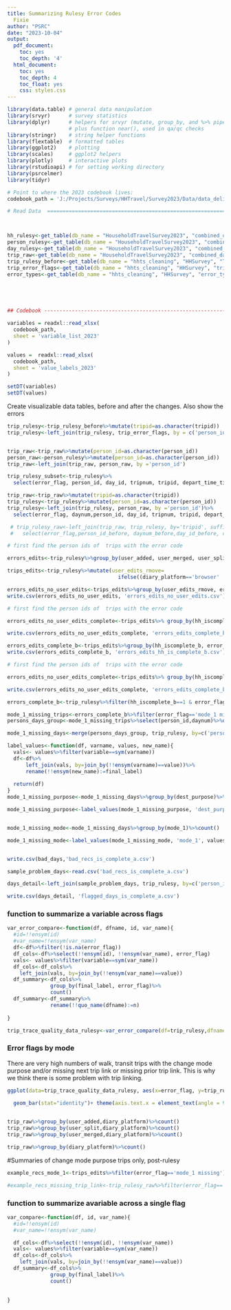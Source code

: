 ```yaml
---
title: Summarizing Rulesy Error Codes
  Fixie
author: "PSRC"
date: "2023-10-04"
output:
  pdf_document:
    toc: yes
    toc_depth: '4'
  html_document:
    toc: yes
    toc_depth: 4
    toc_float: yes
    css: styles.css
---
```


```r
library(data.table) # general data manipulation
library(srvyr)      # survey statistics
library(dplyr)      # helpers for srvyr (mutate, group_by, and %>% pipe), 
                    # plus function near(), used in qa/qc checks 
library(stringr)    # string helper functions
library(flextable)  # formatted tables
library(ggplot2)    # plotting
library(scales)     # ggplot2 helpers
library(plotly)     # interactive plots
library(rstudioapi) # for setting working directory
library(psrcelmer)
library(tidyr)

# Point to where the 2023 codebook lives:
codebook_path = 'J:/Projects/Surveys/HHTravel/Survey2023/Data/data_deliverable_81823/codebook_guide/PSRC_Combined_Codebook_2023_08162023.xlsx'

# Read Data  ===================================================================



hh_rulesy<-get_table(db_name = "HouseholdTravelSurvey2023", "combined_data", "v_household")
person_rulesy<-get_table(db_name = "HouseholdTravelSurvey2023", "combined_data", "v_person")
day_rulesy<-get_table(db_name = "HouseholdTravelSurvey2023", "combined_data", "v_day")
trip_raw<-get_table(db_name = "HouseholdTravelSurvey2023", "combined_data", "v_trip")
trip_rulesy_before<-get_table(db_name = "hhts_cleaning", "HHSurvey", "Trip")
trip_error_flags<-get_table(db_name = "hhts_cleaning", "HHSurvey", "trip_error_flags")
error_types<-get_table(db_name = "hhts_cleaning", "HHSurvey", "error_types")





## Codebook -------------------------------------------------------------------- 

variables = readxl::read_xlsx(
  codebook_path,
  sheet = 'variable_list_2023'
)

values =  readxl::read_xlsx(
  codebook_path,
  sheet = 'value_labels_2023'
)

setDT(variables)
setDT(values)
```

Create visualizable data tables, before and after the changes. Also show the errors
```r
trip_rulesy<-trip_rulesy_before%>%mutate(tripid=as.character(tripid))
trip_rulesy<-left_join(trip_rulesy, trip_error_flags, by = c('person_id', 'tripnum'), suffix=c('_rulesy', '_error'))%>%group_by(person_id, tripnum)%>%filter(row_number()==1)


trip_raw<-trip_raw%>%mutate(person_id=as.character(person_id))
person_raw<-person_rulesy%>%mutate(person_id=as.character(person_id))
trip_raw<-left_join(trip_raw, person_raw, by ='person_id')

trip_rulesy_subset<-trip_rulesy%>%
  select(error_flag, person_id, day_id, tripnum, tripid, depart_time_timestamp, arrival_time_timestamp, mode_1, distance_miles, travel_time, speed_mph, origin_lat, origin_lng, dest_lat, dest_lng, origin_purpose,dest_purpose,depart_time_timestamp,arrival_time_timestamp, arrive_date, arrival_time_hour, arrival_time_minute, depart_time_hour, depart_time_minute)%>%arrange(person_id, depart_time_timestamp, arrival_time_timestamp)%>%head(500)

trip_raw<-trip_raw%>%mutate(tripid=as.character(tripid))
trip_rulesy<-trip_rulesy%>%mutate(person_id=as.character(person_id))
trip_rulesy<-left_join(trip_rulesy, person_raw, by ='person_id')%>%
  select(error_flag, daynum,person_id, day_id, tripnum, tripid, depart_time_timestamp, arrival_time_timestamp, mode_1, distance_miles, travel_time, speed_mph, origin_lat, origin_lng, dest_lat, dest_lng, origin_purpose,dest_purpose,depart_time_timestamp,arrival_time_timestamp, arrive_date, arrival_time_hour, arrival_time_minute, depart_time_hour, depart_time_minute, user_added, user_merged, user_split, diary_platform, trace_quality_flag, hh_iscomplete_a, hh_iscomplete_b)%>%arrange(person_id, depart_time_timestamp, arrival_time_timestamp)

 # trip_rulesy_raw<-left_join(trip_raw, trip_rulesy, by='tripid', suffix=c('_before', '_after'))%>%
 #   select(error_flag,person_id_before, daynum_before,day_id_before, day_id_after, tripnum_after, tripid,origin_purpose_before, origin_purpose_after, dest_purpose_before, dest_purpose_after, arrive_date_before, arrive_date_after,arrival_time_hour_before,arrival_time_minute_before,depart_time_hour_before, depart_time_minute_before, depart_time_timestamp, arrival_time_timestamp,depart_time_minute_after,origin_lng_before, origin_lat_before,dest_lng_before,dest_lng_after, dest_lat_before,dest_lat_after, mode_1_before, mode_1_after, trace_quality_flag_before, day_is_complete_a_before, day_is_complete_b_before)%>%arrange(person_id_before, arrive_date_before, arrival_time_hour_before, arrival_time_minute_before, depart_time_hour_before, depart_time_minute_before)
```


```r
# first find the person ids of  trips with the error code

errors_edits<-trip_rulesy%>%group_by(user_added, user_merged, user_split,diary_platform, trace_quality_flag, hh_iscomplete_a, error_flag)%>%count()
```


```r
trips_edits<-trip_rulesy%>%mutate(user_edits_rmove=
                                    ifelse((diary_platform=='browser' | diary_platform=='call') |( user_added!=1 & user_merged!=1 & user_split!=1),'no edit', 'edit' ))


```


```r
errors_edits_no_user_edits<-trips_edits%>%group_by(user_edits_rmove, error_flag)%>%count()
write.csv(errors_edits_no_user_edits, 'errors_edits_no_user_edits.csv')
```


```r
# first find the person ids of  trips with the error code

errors_edits_no_user_edits_complete<-trips_edits%>% group_by(hh_iscomplete_b, user_edits_rmove, error_flag)%>%count()

write.csv(errors_edits_no_user_edits_complete, 'errors_edits_complete_b_no_user_edits.csv')
```



```r

errors_edits_complete_b<-trips_edits%>%group_by(hh_iscomplete_b, error_flag)%>%count()
write.csv(errors_edits_complete_b, 'errors_edits_hh_is_complete_b.csv')
```


```r
# first find the person ids of  trips with the error code

errors_edits_no_user_edits_complete<-trips_edits%>% group_by(hh_iscomplete_b, user_edits_rmove, error_flag)%>%count()

write.csv(errors_edits_no_user_edits_complete, 'errors_edits_complete_b_no_user_edits.csv')
```

```r
errors_complete_b<-trip_rulesy%>%filter(hh_iscomplete_b==1 & error_flag=='mode_1 missing')

mode_1_missing_trips<-errors_complete_b%>%filter(error_flag=='mode_1 missing')
persons_days_group<-mode_1_missing_trips%>%select(person_id,daynum)%>%distinct()
```

```r
mode_1_missing_days<-merge(persons_days_group, trip_rulesy, by=c('person_id','daynum'))%>%arrange(person_id, daynum, depart_time_timestamp, arrival_time_timestamp)
```

```r
label_values<-function(df, varname, values, new_name){
  vals<- values%>%filter(variable==sym(varname))
  df<-df%>%
      left_join(vals, by=join_by(!!ensym(varname)==value))%>%
      rename(!!ensym(new_name):=final_label)
  
  return(df)
}
mode_1_missing_purpose<-mode_1_missing_days%>%group_by(dest_purpose)%>%count()

mode_1_missing_purpose<-label_values(mode_1_missing_purpose, 'dest_purpose', values, 'destination purpose')


mode_1_missing_mode<-mode_1_missing_days%>%group_by(mode_1)%>%count()

mode_1_missing_mode<-label_values(mode_1_missing_mode, 'mode_1', values, 'destination purpose')

```

```r

```

```r
write.csv(bad_days,'bad_recs_is_complete_a.csv')
```

```r
sample_problem_days<-read.csv('bad_recs_is_complete_a.csv')
```

```r
days_detail<-left_join(sample_problem_days, trip_rulesy, by=c('person_id', 'daynum'))%>%select(error_flag, person_id, day_id, tripnum, tripid, depart_time_timestamp, arrival_time_timestamp, mode_1, distance_miles, travel_time, speed_mph, origin_lat, origin_lng, dest_lat, dest_lng, origin_purpose,dest_purpose,depart_time_timestamp,arrival_time_timestamp, arrive_date,trace_quality_flag,day_is_complete_a,user_added, user_merged, user_split)
```

```r
write.csv(days_detail, 'flagged_days_is_complete_a.csv')
```


### function to summarize a variable across flags
```r
var_error_compare<-function(df, dfname, id, var_name){
  #id=!!ensym(id)
  #var_name=!!ensym(var_name)
  df<-df%>%filter(!is.na(error_flag))
  df_cols<-df%>%select(!!ensym(id), !!ensym(var_name), error_flag)
  vals<- values%>%filter(variable==sym(var_name))
  df_cols<-df_cols%>%
    left_join(vals, by=join_by(!!ensym(var_name)==value))
  df_summary<-df_cols%>%
              group_by(final_label, error_flag)%>%
              count()
  df_summary<-df_summary%>%
              rename(!!quo_name(dfname):=n)
  
}
```


```r

trip_trace_quality_data_rulesy<-var_error_compare(df=trip_rulesy,dfname='trip_rulesy',id='tripid', var_name='trace_quality_flag')

```

### Error flags by mode
There are very high numbers of walk, transit trips with the change mode purpose and/or missing next trip link or missing prior trip link.
This is why we think there is some problem with trip linking.
```r
ggplot(data=trip_trace_quality_data_rulesy, aes(x=error_flag, y=trip_rulesy, fill= final_label))+

  geom_bar(stat="identity")+ theme(axis.text.x = element_text(angle = 90, vjust = 0.5, hjust=1))
  
```


```r
trip_raw%>%group_by(user_added,diary_platform)%>%count()
trip_raw%>%group_by(user_split,diary_platform)%>%count()
trip_raw%>%group_by(user_merged,diary_platform)%>%count()

trip_raw%>%group_by(diary_platform)%>%count()

```



#Summaries of change mode purpose trips only, post-rulesy

```r

example_recs_mode_1<-trips_edits%>%filter(error_flag=='mode_1 missing')

#example_recs_missing_trip_link<-trip_rulesy_raw%>%filter(error_flag=='missing next trip link')
```

### function to summarize avariable across a single flag
```r
var_compare<-function(df, id, var_name){
  #id=!!ensym(id)
  #var_name=!!ensym(var_name)

  df_cols<-df%>%select(!!ensym(id), !!ensym(var_name))
  vals<- values%>%filter(variable==sym(var_name))
  df_cols<-df_cols%>%
    left_join(vals, by=join_by(!!ensym(var_name)==value))
  df_summary<-df_cols%>%
              group_by(final_label)%>%
              count()

  
}
```


